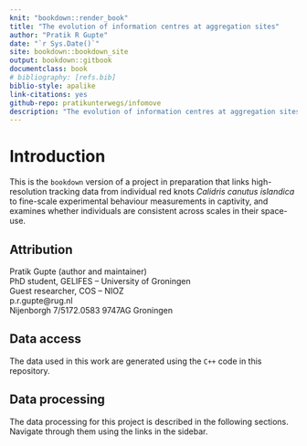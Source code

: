 ```yaml
--- 
knit: "bookdown::render_book"
title: "The evolution of information centres at aggregation sites"
author: "Pratik R Gupte"
date: "`r Sys.Date()`"
site: bookdown::bookdown_site
output: bookdown::gitbook
documentclass: book
# bibliography: [refs.bib]
biblio-style: apalike
link-citations: yes
github-repo: pratikunterwegs/infomove
description: "The evolution of information centres at aggregation sites"
---
```


# Introduction

This is the `bookdown` version of a project in preparation that links high-resolution tracking data from individual red knots _Calidris canutus islandica_ to fine-scale experimental behaviour measurements in captivity, and examines whether individuals are consistent across scales in their space-use.

## Attribution

Pratik Gupte (author and maintainer)  
PhD student, GELIFES -- University of Groningen  
Guest researcher, COS -- NIOZ  
p.r.gupte@rug.nl  
Nijenborgh 7/5172.0583 9747AG Groningen

## Data access

The data used in this work are generated using the `C++` code in this repository.

## Data processing

The data processing for this project is described in the following sections. Navigate through them using the links in the sidebar.